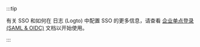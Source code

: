 :::tip

有关 SSO 和如何在 日志 (Logto) 中配置 SSO 的更多信息，请查看 [企业单点登录 (SAML & OIDC)](/connectors/enterprise-connectors) 文档以开始使用。

:::
